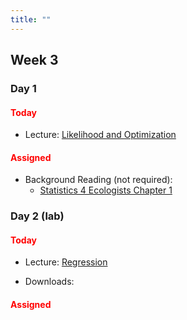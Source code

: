 ```yaml
---
title: ""
---
```


## Week 3

### Day 1

#### [Today]{style="color:red;"}

-   Lecture: <a href="/FW680A4/likelihood.qmd">Likelihood and Optimization</a>


#### [Assigned]{style="color:red;"}

- Background Reading (not required): 
  - [Statistics 4 Ecologists Chapter 1](https://statistics4ecologists-v2.netlify.app/linreg) 



### Day 2 (lab)

#### [Today]{style="color:red;"}

-   Lecture: <a href="/FW680A4/regression.qmd">Regression</a>

-   Downloads: 

#### [Assigned]{style="color:red;"}

